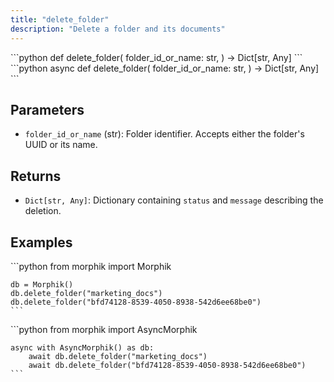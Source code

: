 ```yaml
---
title: "delete_folder"
description: "Delete a folder and its documents"
---
```


<Tabs>
  <Tab title="Sync">
    ```python
    def delete_folder(
        folder_id_or_name: str,
    ) -> Dict[str, Any]
    ```
  </Tab>
  <Tab title="Async">
    ```python
    async def delete_folder(
        folder_id_or_name: str,
    ) -> Dict[str, Any]
    ```
  </Tab>
</Tabs>

## Parameters

- `folder_id_or_name` (str): Folder identifier. Accepts either the folder's UUID or its name.

## Returns

- `Dict[str, Any]`: Dictionary containing `status` and `message` describing the deletion.

## Examples

<Tabs>
  <Tab title="Sync">
    ```python
    from morphik import Morphik

    db = Morphik()
    db.delete_folder("marketing_docs")
    db.delete_folder("bfd74128-8539-4050-8938-542d6ee68be0")
    ```
  </Tab>
  <Tab title="Async">
    ```python
    from morphik import AsyncMorphik

    async with AsyncMorphik() as db:
        await db.delete_folder("marketing_docs")
        await db.delete_folder("bfd74128-8539-4050-8938-542d6ee68be0")
    ```
  </Tab>
</Tabs>

